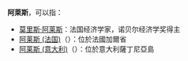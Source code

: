 '''阿萊斯'''，可以指：
*[[莫里斯·阿莱斯|莫里斯·阿莱斯]]：法国经济学家，诺贝尔经济学奖得主
*[[阿莱斯_(法国)|阿莱斯 (法国)]]（{{lang-fr|'''Alès'''}}）：位於法國加爾省
*[[阿莱斯_(意大利)|阿莱斯 (意大利)]]（{{lang-it|'''Ales'''}}）：位於意大利薩丁尼亞島

{{disambig|A|Cat=三字译名消歧义}}